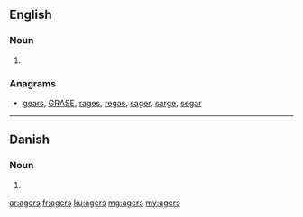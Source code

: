 ==English==

===Noun===
{{head|en|plural}}

# {{plural of|ager|lang=en|nocat=1}}

===Anagrams===
* [[gears#English|gears]], [[GRASE#English|GRASE]], [[rages#English|rages]], [[regas#English|regas]], [[sager#English|sager]], [[sarge#English|sarge]], [[segar#English|segar]]

----

==Danish==

===Noun===
{{head|da|noun form|g=c}}

# {{genitive singular indefinite of|ager|lang=da}}

[[ar:agers]]
[[fr:agers]]
[[ku:agers]]
[[mg:agers]]
[[my:agers]]